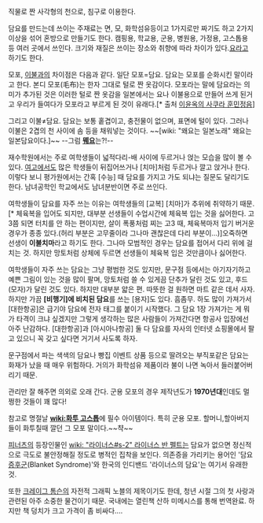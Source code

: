 직물로 짠 사각형의 천으로, 침구로 이용한다.

담요를 만드는데 쓰이는 주재료는 면, 모, 화학섬유등이고 1가지로만 짜기도 하고 2가지 이상을 섞어 혼방으로 만들기도 한다. 캠핑용, 학교용, 군용, 병원용, 가정용, 고스톱용 등 여러 곳에서 쓰인다. 크기와 재질은 쓰이는 장소와 취향에 따라 차이가 있다.[[요]]라고 하기도 한다.

모포, [[이불]]과의 차이점은 다음과 같다. 일단 모포=담요. 담요는 모포를 순화시킨 말이라고 한다. 본디 모포(毛布)는 한자 그대로 털로 짠 옷감이다. 모포라는 말에 담요라는 의미가 추가된 것은 이러한 털로 짠 옷감을 일본에서는 요나 이불용으로 만들어 쓰게 된거고 우리가 들여다가 모포라고 부르게 된 것이 유래다.[* 출처 [http://book.naver.com/bookdb/book_detail.nhn?bid=6405633 이윤옥의 사쿠라 훈민정음]]

그리고 이불≠담요. 담요는 보통 홑겹이고, 충전물이 없으며, 표면에 털이 있다. 그러나 이불은 2겹의 천 사이에 솜 등을 채워넣는 것이다. ~~[wiki: "왜요는 일본노래" 왜요는 일본담요이다.]~~ --그럼 '''[[여인천하|뭬요]]'''는?!--

재수학원에서는 주로 여학생들이 넓적다리-배 사이에 두르거나 얹는 모습을 많이 볼 수 있다. [[여고]]에서도 많은 학생들이 뒤집어쓰거나 [치마]처럼 두르거나 깔고 앉거나 한다. 이렇다 보니 평가원에서는 간혹 [수능] 때 담요를 가지고 가도 되냐는 질문도 달리기도 한다. 남녀공학인 학교에서도 남녀분반이면 주로 쓰인다. 

여학생들이 담요를 자주 쓰는 이유는 여학생들의 [교복] [치마]가 추위에 취약하기 때문. [* 체육복을 입어도 되지만, 대부분 선생들이 수업시간에 체육복 입는 것을 싫어한다. 고3쯤 되면 터치를 안 하는 편이지만, 살이 폭풍처럼 찌는 고3 때, 체육복마저 입기 버거운 경우가 종종 있다.(허리 부분은 고무줄이라 그나마 괜찮은데 다리 부분이...)]오죽하면 선생이 '''이불치마'''라고 하기도 한다. 그나마 모범적인 경우는 담요를 접어서 다리 위에 걸치는 것. 하지만 망토처럼 상체에 두르면 선생들이 체육복 입은 것만큼이나 싫어한다. 

여학생들이 자주 쓰는 담요는 그냥 평범한 것도 있지만, 문구점 등에서는 아기자기하고 예쁜 그림이 있는 것을 많이 팔며, 망토처럼 쓸 수 있게끔 단추가 달린 것도 있고, 후드(모자)가 달린 것도 있다. 하지만 대부분 얇은 편. 따뜻한 걸 원하면 마트 같은 데서 사자. 하지만 가끔 '''[비행기]에 비치된 담요'''를 쓰는 [용자]도 있다. 흠좀무. 하도 많이 가져가서 [대한항공]은 급기야 담요에 전자 태그를 붙이기 시작했다. 그 담요 1장 가져가는 게 뭐가 타격이 크냐 싶겠지만 그렇게 생각하는 많은 사람들이 가져간다면 항공사 입장에선 아주 난감하다. [대한항공]과 [아시아나항공] 둘 다 담요를 자사의 인터넷 쇼핑몰에서 팔고 있으니 꼭 갖고 싶다면 거기서 사도록 하자.

문구점에서 파는 색색의 담요나 빵집 이벤트 상품 등으로 딸려오는 부직포같은 담요는 화재가 났을 때 매우 위험하다. 거의가 화학섬유 제품이라 불이 나면 녹아서 들러붙어버리기 때문.

관리만 잘 해주면 의외로 오래 간다. 군용 모포의 경우 제작년도가 '''1970년대'''인데도 멀쩡한 것들이 꽤 많다!

참고로 명절날 '''[[wiki:화투 고스톱]]'''에 필수 아이템이다. 특히 군용 모포. 할머니,할아버지들이 화투칠때 깔던 그 모포 말이다.~~챡~~

[[피너츠]]의 등장인물인 [[wiki: "라이너스#s-2" 라이너스 반 펠트]]는 담요가 없으면 정신적으로 극도로 불안정해질 정도로 병적인 집착을 보인다. 의존증을 가리키는 용어인 '담요 [[증후군]](Blanket Syndrome)'와 한국의 인디밴드 '라이너스의 담요'는 여기서 유래한 것.

또한 [[크레이그 톰슨]]의 자전적 그래픽 노블의 제목이기도 한데, 청년 시절 그의 첫 사랑과 관련된 아주 소중한 물건이기 때문. 국내에는 열린책 산하 미메시스를 통해 번역완료. 하지만 책 덩치가 크고 가격이 좀 비싸다....
